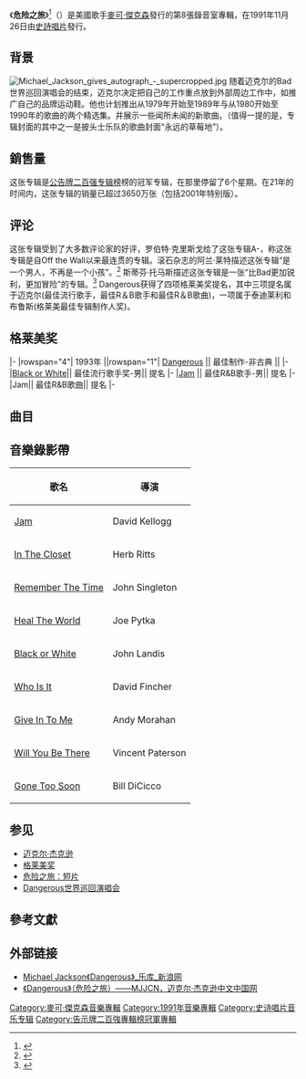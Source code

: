 {{noteTA
|G1=Show
|G2=Music
|1=zh-cn:迈克尔; zh-tw:麥可; zh-hk:米高; zh-sg:麦克;
|2=zh-cn:杰克逊; zh-tw:傑克森; zh-hk:積遜; zh-sg:杰森;
}}
{{Infobox album
| name          = 危险之旅
| original_name = {{lang|en|''Dangerous''}}
| type          = studio
| artist        = [[迈克尔·杰克逊|迈克尔·杰克逊]]
| cover         = Michaeljacksondangerous.jpg
| released      = {{Start date|1991|11|26}}
| recorded      = 1989年6月－1991年10月
| studio        = {{tsl|en|Ocean Way Recording|Ocean Way Recording Studios}}（美國洛杉磯）
| genre         = {{hlist|[[R&B|R&B]]|[[硬式摇滚|硬式摇滚]]|[[福音音乐|福音]]|[[新杰克摇摆|新杰克摇摆]]}}
| length        = {{Duration|h=1|m=16|s=58}}
| label         = [[史诗唱片|史诗]]
| producer      = {{hlist|[[迈克尔·杰克逊|迈克尔·杰克逊]]|[[昆西·琼斯|昆西·琼斯]]}}
| prev_title    = {{le|The Original Soul of Michael Jackson}}
| prev_year     = 1987
| next_title    = [[他的歷史：昨日，今日，明日——第一輯|他的歷史：昨日，今日，明日——第一輯]]
| next_year     = 1998
| misc          = {{Singles
  | Name           = 危险之旅
  | Type           = studio
  | Single 1       = [[是黑是白|是黑是白]]
  | Single 1 date  = 1991年11月11日
  | Single 2       = {{le|铭记那时刻|Remember the Time}}
  | Single 2 date  = 1992年2月14日
  | Single 3       = {{le|保持亲密|In the Closet}}
  | Single 3 date  = 1992年4月9日
  | Single 4       = {{le|困境 (歌曲)|Jam (song)|困境}}
  | Single 4 date  = 992年7月13日
  | Single 5       = [[他是谁|他是谁]]
  | Single 5 date  = 1992年8月31日
  | Single 6       = [[拯救世界|拯救世界]]
  | Single 6 date  = 1992年11月23日
  | Single 7       = [[向我屈服|向我屈服]]
  | Single 7 date  = 1993年2月15日
  | single 8       = {{le|你愿那样做吗|Will You Be There}}
  | single 8 date  = 1993年6月28日
  | single 9       = {{le|稍纵即逝|Gone Too Soon}}
  | single 9 date  = 1993年12月1日
}}
}}
《'''危险之旅'''》<ref>{{cite web |title=迈克尔·杰克逊：危险之旅（超值珍藏版 CD） |url=https://item.jd.com/20000973.html |work=京东 |accessdate=2022-03-10 |archiveurl=http://archive.today/2022.03.10-110706/https://item.jd.com/20000973.html |archivedate=2022-03-10 |language=zh |deadurl=no }}</ref>（{{lang-en|''Dangerous''}}）是美國歌手[[麥可·傑克森|麥可·傑克森]]發行的第8張錄音室專輯，在1991年11月26日由[[史詩唱片|史詩唱片]]發行。

==背景==
[[File:Michael_Jackson_gives_autograph_-_supercropped.jpg|thumb]]
随着迈克尔的Bad世界巡回演唱会的结束，迈克尔决定把自己的工作重点放到外部周边工作中，如推广自己的品牌运动鞋。他也计划推出从1979年开始至1989年与从1980开始至1990年的歌曲的两个精选集。并展示一些闻所未闻的新歌曲。（值得一提的是，专辑封面的其中之一是披头士乐队的歌曲封面“永远的草莓地”）。

== 銷售量 ==
这张专辑是[[公告牌二百强专辑榜|公告牌二百强专辑榜]]榜的冠军专辑，在那里停留了6个星期。在21年的时间内，这张专辑的销量已超过3650万张（包括2001年特别版）。
==评论==
这张专辑受到了大多数评论家的好评，罗伯特·克里斯戈给了这张专辑A-，称这张专辑是自Off the Wall以来最连贯的专辑。滚石杂志的阿兰·莱特描述这张专辑“是一个男人，不再是一个小孩”。<ref>{{cite web |url=http://www.rollingstone.com/music/albumreviews/dangerous-19920101 |title=Dangerous |work=Rolling Stone |date=January 1, 1992 |accessdate=June 11, 2012 |archive-date=2013-05-08 |archive-url=https://web.archive.org/web/20130508002139/http://www.rollingstone.com/music/albumreviews/dangerous-19920101 |dead-url=no }}</ref> 斯蒂芬·托马斯描述这张专辑是一张“比Bad更加锐利，更加冒险”的专辑。<ref>{{cite web |url=http://www.allmusic.com/album/dangerous-mw0000674875 |title=Dangerous - Michael Jackson : Songs, Reviews, Critics, Awards : AllMusic |accessdate=June 14, 2012 |archive-date=2015-09-27 |archive-url=https://web.archive.org/web/20150927061634/http://www.allmusic.com/album/dangerous-mw0000674875 |dead-url=no }}</ref> Dangerous获得了四项格莱美奖提名，其中三项提名属于迈克尔(最佳流行歌手，最佳R＆B歌手和最佳R＆B歌曲)，一项属于泰迪莱利和布鲁斯(格莱美最佳专辑制作人奖)。
== 格莱美奖 ==
{{awards table}}
|-
|rowspan="4"| 1993年 ||rowspan="1"| [[Dangerous（歌曲）|Dangerous]] || 最佳制作-非古典 || {{won}}
|-
|[[Black_or_White|Black or White]]|| 最佳流行歌手奖-男|| 提名
|-
|[[Jam|Jam]] || 最佳R&B歌手-男|| 提名
|-
|Jam|| 最佳R&B歌曲|| 提名
|-
{{end}}

==曲目==
{{tracklist
| title1          = Jam
| note1           = featuring Heavy D
| writer1         = [[Michael_Jackson|Michael Jackson]], René Moore, Bruce Swedien, Teddy Riley
| length1         = 5:39
| title2          = Why You Wanna Trip on Me
| writer2         = Teddy Riley, Bernard Belle
| length2         = 5:24
| title3          = In the Closet
| note3           = featuring Princess Stéphanie of Monaco
| writer3         = Michael Jackson, Teddy Riley
| length3         = 6:32
| title4          = She Drives Me Wild
| note4           = featuring Wreckx-n-Effect
| writer4         = Michael Jackson, Teddy Riley; rap lyrics by Aqil Davidson
| length4         = 3:42
| title5          = Remember the Time
| writer5         = Teddy Riley, Michael Jackson, Bernard Belle
| length5         = 4:00
| title6          = Can't Let Her Get Away
| writer6         = Michael Jackson, Teddy Riley
| length6         = 5:00
| title7          = [[Heal_the_World|Heal the World]]
| writer7         = Michael Jackson
| length7         = 6:25
| title8          = [[Black_or_White|Black or White]]
| note8           = featuring L.T.B.
| writer8         = Michael Jackson, Bill Bottrell
| length8         = 4:16
| title9          = [[Who_Is_It|Who Is It]]
| writer9         = Michael Jackson
| length9         = 6:35
| title10         = [[Give_In_to_Me|Give In to Me]]
| note10          = featuring [[Slash|Slash]]
| writer10        = Michael Jackson, Bill Bottrell
| length10        = 5:30
| title11         = Will You Be There 
| note11          = Theme from ''Free Willy''
| writer11        = Michael Jackson
| length11        = 7:41
| title12         = Keep the Faith
| note12          = featuring Andraé Crouch
| writer12        = Glen Ballard, [[Siedah_Garrett|Siedah Garrett]], Michael Jackson
| length12        = 5:57
| title13         = Gone Too Soon
| writer13        = Larry Grossman, Buz Kohan
| length13        = 3:22
| title14         = Dangerous
| writer14        = Michael Jackson, Bill Bottrell, Teddy Riley
| length14        = 7:00
}}

== 音樂錄影帶 ==
{| class="wikitable"
! 歌名 !! 導演 
|-
|[https://www.youtube.com/watch?v=JbHI1yI1Ndk Jam]{{Wayback|url=https://www.youtube.com/watch?v=JbHI1yI1Ndk |date=20170701122324 }}||David Kellogg
|-
|[https://www.youtube.com/watch?v=4qLY0vbrT8Q In The Closet]{{Wayback|url=https://www.youtube.com/watch?v=4qLY0vbrT8Q |date=20170806165432 }}||Herb Ritts
|-
|[https://www.youtube.com/watch?v=LeiFF0gvqcc Remember The Time]{{Wayback|url=https://www.youtube.com/watch?v=LeiFF0gvqcc |date=20170811084658 }}||John Singleton
|-
|[https://www.youtube.com/watch?v=BWf-eARnf6U Heal The World]{{Wayback|url=https://www.youtube.com/watch?v=BWf-eARnf6U |date=20170604155625 }}||Joe Pytka
|-
|[https://www.youtube.com/watch?v=pTFE8cirkdQ Black or White]{{Wayback|url=https://www.youtube.com/watch?v=pTFE8cirkdQ |date=20170604085508 }}||John Landis
|-
|[https://www.youtube.com/watch?v=PfrV_6yWbEg Who Is It]{{Wayback|url=https://www.youtube.com/watch?v=PfrV_6yWbEg |date=20170707150425 }}||David Fincher
|-
|[https://www.youtube.com/watch?v=LJ7qXHjxj_0 Give In To Me]{{Wayback|url=https://www.youtube.com/watch?v=LJ7qXHjxj_0 |date=20170412075715 }}||Andy Morahan
|-
|[https://www.youtube.com/watch?v=jQY_QL_wvQU Will You Be There]{{Wayback|url=https://www.youtube.com/watch?v=jQY_QL_wvQU |date=20170527163125 }}||Vincent Paterson
|-
|[https://www.youtube.com/watch?v=IcNamirwTaY Gone Too Soon]{{Wayback|url=https://www.youtube.com/watch?v=IcNamirwTaY |date=20170601043506 }}||Bill DiCicco
|}

== 参见 ==
* [[迈克尔·杰克逊|迈克尔·杰克逊]]
* [[格莱美奖|格莱美奖]]
* [[危险之旅：短片|危险之旅：短片]]
* [[Dangerous世界巡回演唱会|Dangerous世界巡回演唱会]]

== 參考文獻 ==
{{Reflist}}

== 外部链接 ==
* [https://web.archive.org/web/20090323003717/http://music.sina.com.cn/yueku/a/65092.html Michael Jackson《Dangerous》_乐库_新浪网]
* [https://web.archive.org/web/20100103113748/http://mjjasia.com/show.aspx?id=1541&cid=22 《Dangerous》（危险之旅）——MJJCN，迈克尔·杰克逊中文中国网]

{{Michael Jackson}}
{{Michael Jackson单曲}}

{{DEFAULTSORT:Dangerous}}

[[Category:麥可·傑克森音樂專輯|Category:麥可·傑克森音樂專輯]]
[[Category:1991年音樂專輯|Category:1991年音樂專輯]]
[[Category:史诗唱片音乐专辑|Category:史诗唱片音乐专辑]]
[[Category:告示牌二百強專輯榜冠軍專輯|Category:告示牌二百強專輯榜冠軍專輯]]